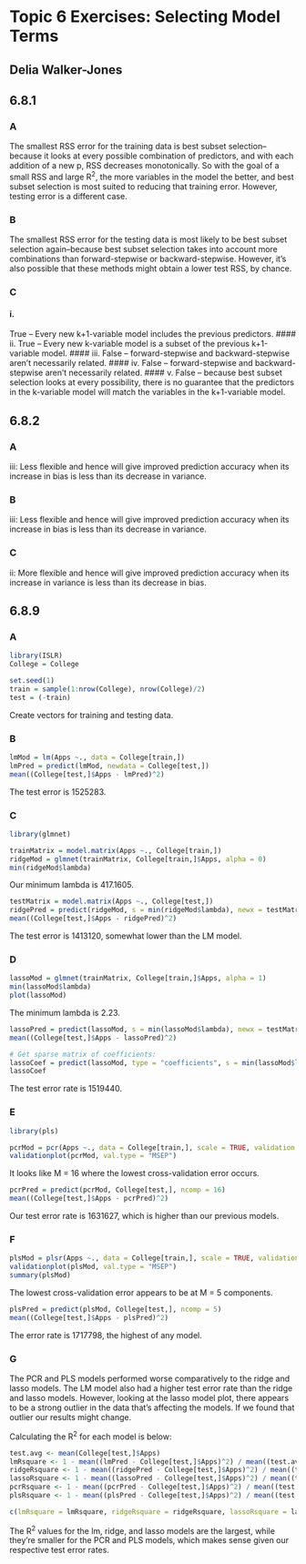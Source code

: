 # Topic 6 Exercises: Selecting Model Terms

## Delia Walker-Jones

## 6.8.1
### A
The smallest RSS error for the training data is best subset selection--because it looks at every possible combination of predictors, and with each addition of a new p, RSS decreases monotonically. So with the goal of a small RSS and large R^2^, the more variables in the model the better, and best subset selection is most suited to reducing that training error. However, testing error is a different case.

### B
The smallest RSS error for the testing data is most likely to be best subset selection again--because best subset selection takes into account more combinations than forward-stepwise or backward-stepwise. However, it's also possible that these methods might obtain a lower test RSS, by chance.

### C
#### i. 
True -- Every new k+1-variable model includes the previous predictors. 
#### ii. 
True -- Every new k-variable model is a subset of the previous k+1-variable model.
#### iii. 
False -- forward-stepwise and backward-stepwise aren't necessarily related.
#### iv. 
False -- forward-stepwise and backward-stepwise aren't necessarily related.
#### v. 
False -- because best subset selection looks at every possibility, there is no guarantee that the predictors in the k-variable model will match the variables in the k+1-variable model.


## 6.8.2
### A
iii: Less flexible and hence will give improved prediction accuracy when its increase in bias is less than its decrease in variance.

### B
iii: Less flexible and hence will give improved prediction accuracy when its increase in bias is less than its decrease in variance.

### C
ii: More flexible and hence will give improved prediction accuracy when its increase in variance is less than its decrease in bias.

## 6.8.9
### A
```r
library(ISLR)
College = College

set.seed(1)
train = sample(1:nrow(College), nrow(College)/2)
test = (-train)
```
Create vectors for training and testing data.

### B
```r
lmMod = lm(Apps ~., data = College[train,])
lmPred = predict(lmMod, newdata = College[test,])
mean((College[test,]$Apps - lmPred)^2)
```
The test error is 1525283.

### C
```r
library(glmnet)

trainMatrix = model.matrix(Apps ~., College[train,])
ridgeMod = glmnet(trainMatrix, College[train,]$Apps, alpha = 0)
min(ridgeMod$lambda)
```
Our minimum lambda is 417.1605.
```r
testMatrix = model.matrix(Apps ~., College[test,])
ridgePred = predict(ridgeMod, s = min(ridgeMod$lambda), newx = testMatrix)
mean((College[test,]$Apps - ridgePred)^2)
```
The test error is 1413120, somewhat lower than the LM model.

### D
```r
lassoMod = glmnet(trainMatrix, College[train,]$Apps, alpha = 1)
min(lassoMod$lambda)
plot(lassoMod)
```
The minimum lambda is 2.23.
```r
lassoPred = predict(lassoMod, s = min(lassoMod$lambda), newx = testMatrix)
mean((College[test,]$Apps - lassoPred)^2)

# Get sparse matrix of coefficients:
lassoCoef = predict(lassoMod, type = "coefficients", s = min(lassoMod$lambda))
lassoCoef
```
The test error rate is 1519440.

### E
```r
library(pls)

pcrMod = pcr(Apps ~., data = College[train,], scale = TRUE, validation = "CV")
validationplot(pcrMod, val.type = "MSEP")
```
It looks like M = 16 where the lowest cross-validation error occurs.

```r
pcrPred = predict(pcrMod, College[test,], ncomp = 16)
mean((College[test,]$Apps - pcrPred)^2)
```
Our test error rate is 1631627, which is higher than our previous models.

### F
```r
plsMod = plsr(Apps ~., data = College[train,], scale = TRUE, validation = "CV")
validationplot(plsMod, val.type = "MSEP")
summary(plsMod)
```
The lowest cross-validation error appears to be at M = 5 components.

```r
plsPred = predict(plsMod, College[test,], ncomp = 5)
mean((College[test,]$Apps - plsPred)^2)
```
The error rate is 1717798, the highest of any model.

### G
The PCR and PLS models performed worse comparatively to the ridge and lasso models. The LM model also had a higher test error rate than the ridge and lasso models. However, looking at the lasso model plot, there appears to be a strong outlier in the data that's affecting the models. If we found that outlier our results might change. 

Calculating the R^2^ for each model is below:

```r
test.avg <- mean(College[test,]$Apps)
lmRsquare <- 1 - mean((lmPred - College[test,]$Apps)^2) / mean((test.avg - College[test,]$Apps)^2)
ridgeRsquare <- 1 - mean((ridgePred - College[test,]$Apps)^2) / mean((test.avg - College[test,]$Apps)^2)
lassoRsquare <- 1 - mean((lassoPred - College[test,]$Apps)^2) / mean((test.avg - College[test,]$Apps)^2)
pcrRsquare <- 1 - mean((pcrPred - College[test,]$Apps)^2) / mean((test.avg - College[test,]$Apps)^2)
plsRsquare <- 1 - mean((plsPred - College[test,]$Apps)^2) / mean((test.avg - College[test,]$Apps)^2)

c(lmRsquare = lmRsquare, ridgeRsquare = ridgeRsquare, lassoRsquare = lassoRsquare, pcrRsquare = pcrRsquare, plsRsquare = plsRsquare)
```
The R^2^ values for the lm, ridge, and lasso models are the largest, while they're smaller for the PCR and PLS models, which makes sense given our respective test error rates. 


